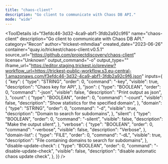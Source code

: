 ```yaml
---
title: "chaos-client"
description: "Go client to communicate with Chaos DB API."
mode: "wide"
---
```



<ToolDetails
  id="f3efdc46-3d32-4ca9-abf1-3fdb2a92c9f6"
  name="chaos-client"
  description="Go client to communicate with Chaos DB API."
  category="Recon"
  author="trickest-mhmdiaa"
  created_date="2023-06-26"
  container="quay.io/trickest/chaos-client:v0.5.1"
  source_url="https://github.com/projectdiscovery/chaos-client"
  license="Unknown"
  output_command="-o"
  output_type=""
  iframe_url="https://editor.staging.trickest.io/preview?workflow_url=https://trickest-public-workflow.s3.eu-central-1.amazonaws.com/f3efdc46-3d32-4ca9-abf1-3fdb2a92c9f6.json"
  inputs={ {
  "key": {
    "type": "STRING",
    "order": 0,
    "command": "-key",
    "visible": true,
    "description": "Chaos key for API",
  },
  "json": {
    "type": "BOOLEAN",
    "order": 0,
    "command": "-json",
    "visible": false,
    "description": "Print output as json",
  },
  "count": {
    "type": "BOOLEAN",
    "order": 0,
    "command": "-count",
    "visible": false,
    "description": "Show statistics for the specified domain",
  },
  "domain": {
    "type": "STRING",
    "order": 0,
    "command": "-d",
    "visible": true,
    "description": "Domain to search for subdomains",
  },
  "silent": {
    "type": "BOOLEAN",
    "order": 0,
    "command": "-silent",
    "visible": false,
    "description": "Make the output silent",
  },
  "verbose": {
    "type": "BOOLEAN",
    "order": 0,
    "command": "-verbose",
    "visible": false,
    "description": "Verbose",
  },
  "domain-list": {
    "type": "FILE",
    "order": 0,
    "command": "-dL",
    "visible": true,
    "description": "File containing domains to search for subdomains",
  },
  "disable-update-check": {
    "type": "BOOLEAN",
    "order": 0,
    "command": "-disable-update-check",
    "visible": false,
    "description": "disable automatic chaos update check",
  },
}}
/>